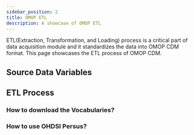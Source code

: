 ```yaml
---
sidebar_position: 2
title: OMOP ETL
description: A showcase of OMOP ETL
---
```


ETL(Extraction, Transformation, and Loading) process is a critical part of data acquisition module and it standardizes the data into OMOP CDM format. This page showcases the ETL process of OMOP CDM.

## Source Data Variables

## ETL Process

### How to download the Vocabularies?
### How to use OHDSI Persus? 